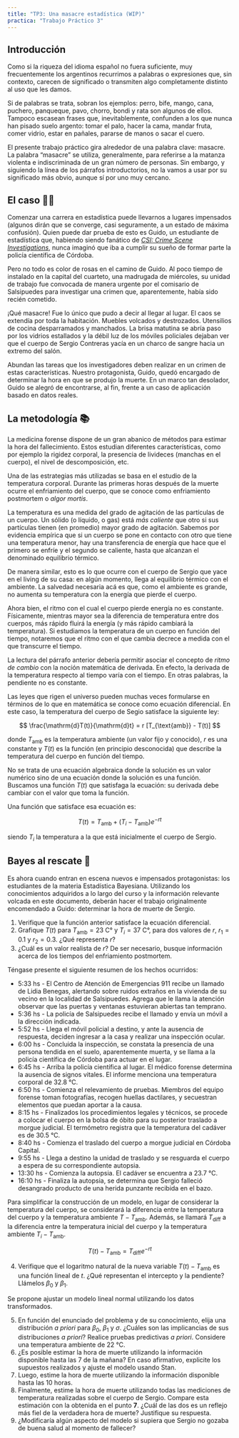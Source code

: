 ```yaml
---
title: "TP3: Una masacre estadística (WIP)"
practica: "Trabajo Práctico 3"
---
```


## Introducción

Como si la riqueza del idioma español no fuera suficiente, 
muy frecuentemente los argentinos recurrimos a palabras o expresiones que, sin contexto, 
carecen de significado o transmiten algo completamente distinto al uso que les damos.

Si de palabras se trata, sobran los ejemplos: perro, bife, mango, cana, puchero, 
panqueque, pavo, chorro, bondi y rata son algunos de ellos. Tampoco escasean frases que, 
inevitablemente, confunden a los que nunca han pisado suelo argento: tomar el palo,
hacer la cama, mandar fruta, comer vidrio, estar en pañales, pararse de manos o sacar el 
cuero.

El presente trabajo práctico gira alrededor de una palabra clave: masacre. 
La palabra "masacre" se utiliza, generalmente, para referirse a la matanza violenta e 
indiscriminada de un gran número de personas. Sin embargo, y siguiendo la línea de los 
párrafos introductorios, no la vamos a usar por su significado más obvio, aunque sí por 
uno muy cercano.


## El caso 🕵️‍♀️

Comenzar una carrera en estadística puede llevarnos a lugares impensados (algunos dirán 
que se converge, casi seguramente, a un estado de máxima confusión). Quien puede dar 
prueba de esto es Guido, un estudiante de estadística que, habiendo siendo fanático de
[_CSI: Crime Scene Investigations_](https://es.wikipedia.org/wiki/CSI:_Crime_Scene_Investigation), 
nunca imaginó que iba a cumplir su sueño de formar parte la policía científica de Córdoba.

Pero no todo es color de rosas en el camino de Guido. Al poco tiempo de instalado en 
la capital del cuarteto, una madrugada de miércoles, su unidad de trabajo fue convocada
de manera urgente por el comisario de Salsipuedes para investigar una crimen que, 
aparentemente, había sido recién cometido.

¡Qué masacre! Fue lo único que pudo a decir al llegar al lugar. 
El caos se extendía por toda la habitación.
Muebles volcados y destrozados. Utensilios de cocina desparramados y manchados. 
La brisa matutina se abría paso por los vidrios estallados y la débil luz de los móviles
policiales dejaban ver que el cuerpo de Sergio Contreras yacía en un charco de sangre
hacia un extremo del salón.

Abundan las tareas que los investigadores deben realizar en un crimen de estas 
características. Nuestro protagonista, Guido, quedó encargado de determinar la hora 
en que se produjo la muerte. En un marco tan desolador, Guido se alegró de encontrarse,
al fin, frente a un caso de aplicación basado en datos reales.

## La metodología 📚

La medicina forense dispone de un gran abanico de métodos para estimar la hora del 
fallecimiento. Estos estudian diferentes características, como por ejemplo la rigidez 
corporal, la presencia de livideces (manchas en el cuerpo), el nivel de descomposición, 
etc. 

Una de las estrategias más utilizadas se basa en el estudio de la temperatura corporal.
Durante las primeras horas después de la muerte ocurre el enfriamiento del cuerpo,
que se conoce como enfriamiento postmortem o _algor mortis_. 

<!-- Para entender como utilizar la temperatura para determinar la hora de muerte, primero 
necesitamos entender cómo varia la temperatura de un cuerpo en función del tiempo 
transcurrido. -->

La temperatura es una medida del grado de agitación de las partículas de un cuerpo. 
Un sólido (o líquido, o gas) está _más caliente_ que otro si sus partículas tienen 
(en promedio) mayor grado de agitación. Sabemos por evidencia empírica que si un cuerpo se
pone en contacto con otro que tiene una temperatura menor, hay una transferencia de 
energía que hace que el primero se enfríe y el segundo se caliente, hasta que alcanzan el 
denominado equilibrio térmico.

De manera similar, esto es lo que ocurre con el cuerpo de Sergio que yace en el living
de su casa: en algún momento, llega al equilibrio térmico con el ambiente. 
La salvedad necesaria acá es que, como el ambiente es grande, no aumenta su temperatura 
con la energía que pierde el cuerpo.

Ahora bien, el ritmo con el cual el cuerpo pierde energía no es constante. 
Físicamente, mientras mayor sea la diferencia de temperatura entre dos cuerpos, más rápido
fluirá la energía (y más rápido cambiará la temperatura). Si estudiamos la temperatura de
un cuerpo en función del tiempo, notaremos que el ritmo con el que cambia decrece a
medida con el que transcurre el tiempo.

La lectura del párrafo anterior debería permitir asociar el concepto de _ritmo de cambio_ 
con la noción matemática de derivada. En efecto, la derivada de la temperatura respecto al
tiempo varía con el tiempo. En otras palabras, la pendiente no es constante.

Las leyes que rigen el universo pueden muchas veces formularse en términos de lo que en 
matemática se conoce como ecuación diferencial. En este caso, la temperatura del cuerpo
de Segio satisface la siguiente ley:

$$
\frac{\mathrm{d}T(t)}{\mathrm{d}t} = r [T_{\text{amb}} - T(t)]
$$

donde $T_{\text{amb}}$ es la temperatura ambiente (un valor fijo y conocido), $r$ es una 
constante y $T(t)$ es la función (en principio desconocida) que describe la temperatura 
del cuerpo en función del tiempo.

No se trata de una ecuación algebraica donde la solución es un valor numérico sino de una 
ecuación donde la solución es una función. Buscamos una función $T(t)$ que satisfaga la 
ecuación: su derivada debe cambiar con el valor que toma la función.

Una función que satisface esa ecuación es:

$$
T(t) = T_{\text{amb}} + (T_i - T_{\text{amb}})e^{-rt}
$$ 

siendo $T_i$ la temperatura a la que está inicialmente el cuerpo de Sergio.

## Bayes al rescate 🎲

Es ahora cuando entran en escena nuevos e impensados protagonistas: los estudiantes
de la materia Estadística Bayesiana. Utilizando los conocimientos adquiridos a lo largo 
del curso y la información relevante volcada en este documento, deberán hacer el trabajo
originalmente encomendado a Guido: determinar la hora de muerte de Sergio.

1.  Verifique que la función anterior satisface la ecuación diferencial.
2.  Grafique $T(t)$ para $T_{\text{amb}} = 23 \text{ C°}$ y $T_i = 37 \text{ C°}$, 
    para dos valores de $r$, $r_1 = 0.1$ y $r_2 = 0.3$. ¿Qué representa $r$?
3.  ¿Cuál es un valor realista de $r$? De ser necesario, busque información acerca de los 
tiempos del enfriamiento postmortem.

Téngase presente el siguiente resumen de los hechos ocurridos:

* 5:33 hs - El Centro de Atención de Emergencias 911 recibe un llamado de Lidia Benegas, 
alertando sobre ruidos extraños en la vivienda de su vecino en la localidad de Salsipuedes.
Agrega que le llama la atención observar que las puertas y ventanas estuvieran abiertas
tan temprano.
* 5:36 hs - La policía de Salsipuedes recibe el llamado y envía un móvil a la dirección 
indicada.
* 5:52 hs - Llega el móvil policial a destino, y ante la ausencia de respuesta, 
deciden ingresar a la casa y realizar una inspección ocular.
* 6:00 hs - Concluida la inspección, se constata la presencia de una persona tendida
en el suelo, aparentemente muerta, y se llama a la policía científica de Córdoba para 
actuar en el lugar.
* 6:45 hs - Arriba la policía científica al lugar. El médico forense determina la 
ausencia de signos vitales. El informe menciona una temperatura corporal de 32.8 °C.
* 6:50 hs - Comienza el relevamiento de pruebas. Miembros del equipo forense toman 
fotografías, recogen huellas dactilares, y secuestran elementos que puedan aportar a la 
causa.
* 8:15 hs - Finalizados los procedimientos legales y técnicos, se procede a colocar el
cuerpo en la bolsa de óbito para su posterior traslado a morgue judicial. 
El termómetro registra que la temperatura del cadáver es de 30.5 °C.
* 8:40 hs - Comienza el traslado del cuerpo a morgue judicial en Córdoba Capital.
* 9:55 hs - Llega a destino la unidad de traslado y se resguarda el cuerpo a espera de su 
correspondiente autopsia.
* 13:30 hs - Comienza la autopsia. El cadáver se encuentra a 23.7 °C.
* 16:10 hs - Finaliza la autopsia, se determina que Sergio falleció desangrado producto 
de una herida punzante recibida en el bazo.

Para simplificar la construcción de un modelo, en lugar de considerar la temperatura del 
cuerpo, se considerará la diferencia entre la temperatura del cuerpo y la 
temperatura ambiente $T - T_{\text{amb}}$. Además, se llamará $T_{\text{diff}}$ a la 
diferencia entre la temperatura inicial del cuerpo y la temperatura ambiente 
$T_i - T_{\text{amb}}$.

$$
T(t) - T_{\text{amb}} = T_{\text{diff}} e^{-rt}
$$

4.  Verifique que el logaritmo natural de la nueva variable $T(t) - T_{\text{amb}}$ es 
    una función lineal de $t$. ¿Qué representan el intercepto y la pendiente? Llámelos 
    $\beta_0$ y $\beta_1$.

Se propone ajustar un modelo lineal normal utilizando los datos transformados.

5.  En función del enunciado del problema y de su conocimiento, elija una distribución
     _a priori_ para $\beta_0$, $\beta_1$ y $\sigma$. 
    ¿Cuáles son las implicancias de sus distribuciones _a priori_? 
    Realice pruebas predictivas _a priori_.
    Considere una temperatura ambiente de 22 °C.
6.  ¿Es posible estimar la hora de muerte utilizando la información disponible hasta las 
        7 de la mañana? En caso afirmativo, explicite los supuestos realizados y ajuste 
        el modelo usando Stan.
7.  Luego, estime la hora de muerte utilizando la información disponible hasta las 10 horas. 
8.  Finalmente, estime la hora de muerte utilizando todas las mediciones de temperatura
    realizadas sobre el cuerpo de Sergio. Compare esta estimación con la obtenida en el 
    punto **7**. ¿Cuál de las dos es un reflejo más fiel de la verdadera hora de muerte?
    Justifique su respuesta.
9. ¿Modificaría algún aspecto del modelo si supiera que Sergio no gozaba de buena salud
al momento de fallecer?


<!-- 7.  Encontrar el _posterior_ de $r$, de $T_{\text{diff}}$ y de la temperatura inicial del 
    agua $T_i$. -->
<!-- 8.  Predecir la temperatura a la que estará el agua transcurridas 12:00 h del inicio de 
    la experiencia. -->